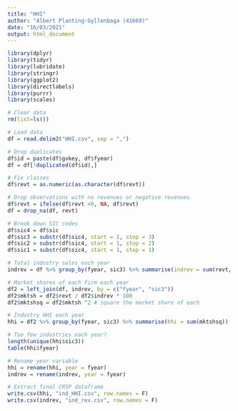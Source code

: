 ---
title: "HHI"
author: "Albert Planting-Gyllenbaga (41669)"
date: "16/03/2021"
output: html_document
---

```{r}
library(dplyr)
library(tidyr)
library(lubridate)
library(stringr)
library(ggplot2)
library(directlabels)
library(purrr)
library(scales)
```


```{r}
# Clear data
rm(list=ls())

# Load data
df = read.delim2("HHI.csv", sep = ",")
```

```{r}
# Drop duplicates
df$id = paste(df$gvkey, df$fyear)
df = df[!duplicated(df$id),]

# Fix classes
df$revt = as.numeric(as.character(df$revt))

# Drop observations with no revenues or negative revenues
df$revt = ifelse(df$revt <0, NA, df$revt)
df = drop_na(df, revt)

# Break down SIC codes
df$sic4 = df$sic
df$sic3 = substr(df$sic4, start = 1, stop = 3)
df$sic2 = substr(df$sic4, start = 1, stop = 2)
df$sic1 = substr(df$sic4, start = 1, stop = 1)

# Total industry sales each year
indrev = df %>% group_by(fyear, sic3) %>% summarise(indrev = sum(revt, na.rm = T))

# Market shares of each firm each year
df2 = left_join(df, indrev, by = c("fyear", "sic3"))
df2$mktsh = df2$revt / df2$indrev * 100
df2$mktshsq = df2$mktsh ^2 # square the market share of each

# Industry HHI each year
hhi = df2 %>% group_by(fyear, sic3) %>% summarise(hhi = sum(mktshsq))

# Too few industries each year?
length(unique(hhi$sic3))
table(hhi$fyear)

# Rename year variable
hhi = rename(hhi, year = fyear)
indrev = rename(indrev, year = fyear)

# Extract final CRSP dataframe
write.csv(hhi, "ind_HHI.csv", row.names = F)
write.csv(indrev, "ind_rev.csv", row.names = F)
```